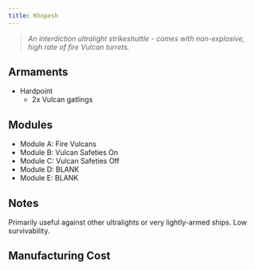 ```yaml
---
title: Khopesh
---
```



> *An interdiction ultralight strikeshuttle - comes with non-explosive, high rate of fire Vulcan turrets.*


## Armaments

* Hardpoint
  * 2x Vulcan gatlings


## Modules

* Module A: Fire Vulcans 
* Module B: Vulcan Safeties On 
* Module C: Vulcan Safeties Off 
* Module D: BLANK 
* Module E: BLANK


## Notes

Primarily useful against other ultralights or very lightly-armed ships. Low survivability.


## Manufacturing Cost

<ShipCost shipName={frontmatter.title} />